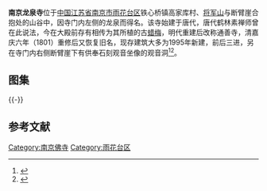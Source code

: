 {{文物保护单位
| 级别 = 市县级
| 省名 = 江苏省
| 市/县名 = 南京市
| 图片 = 
| 名称 = 龙泉寺
| 编号 = 3-12
| 分类 = 古建筑
| 所在 = [[雨花台区|雨花台区]]铁心桥
| 时代 = 唐代
| 登录 = 2006年6月
}} 
'''南京龙泉寺'''位于[[中国|中国]][[江苏省|江苏省]][[南京市|南京市]][[雨花台区|雨花台区]]铁心桥镇高家库村、[[将军山|将军山]]与断臂崖合抱处的山谷中，因寺门内左侧的龙泉而得名。该寺始建于唐代，唐代鹤林素禅师曾在此说法，今在大殿前存有相传为其所植的古[[蜡梅|蜡梅]]，明代重建后改称通善寺，清嘉庆六年（1801）重修后又恢复旧名，现存建筑大多为1995年新建，前后三进，另在寺门内右侧断臂崖下有供奉石刻观音坐像的观音洞<ref>{{cite web|url=http://www.nanjing.gov.cn/culture/csjy/zxnj/200704/t20070413_210540.htm|title=《龙泉寺》|accessdate=2013-03-29|work=|publisher=金陵文脉|deadurl=yes|archiveurl=https://web.archive.org/web/20120927070056/http://www.nanjing.gov.cn/culture/csjy/zxnj/200704/t20070413_210540.htm|archivedate=2012-09-27}}</ref><ref>{{cite web|url=http://njdfz.nje.cn/HTMLNEWS/801/2008623180954.htm|title=《龙泉寺》|accessdate=2013-03-29|work=|publisher=南京地方志网|deadurl=yes|archiveurl=https://web.archive.org/web/20121102023904/http://njdfz.nje.cn/HTMLNEWS/801/2008623180954.htm|archivedate=2012-11-02}}</ref>。
== 图集 ==
{{multiple image
| align  = left
| image1 = Longquan Temple in Nanjing 01 2013-03.JPG
| width1 = 220
| caption1 = 寺门外的墓塔
| image2 = Longquan Temple in Nanjing 02 2013-03.JPG
| width2 = 220
| caption2 = 寺门
| image3 = Longquan Temple in Nanjing 04 2013-03.JPG
| width3 = 220
| caption3 = 断臂崖
| image4 = Longquan Temple in Nanjing 06 2013-03.JPG
| width4 = 220
| caption4 = 观音洞
| image5 = Longquan Temple in Nanjing 07 2013-03.JPG
| width5 = 220
| caption5 = 主殿
}}
{{-}}
==参考文献==
{{Reflist}}
{{nanjing-stub}}
{{Commons category|Longquan Temple in Nanjing}}
{{DEFAULTSORT:L}}
[[Category:南京佛寺|Category:南京佛寺]]
[[Category:雨花台区|Category:雨花台区]]